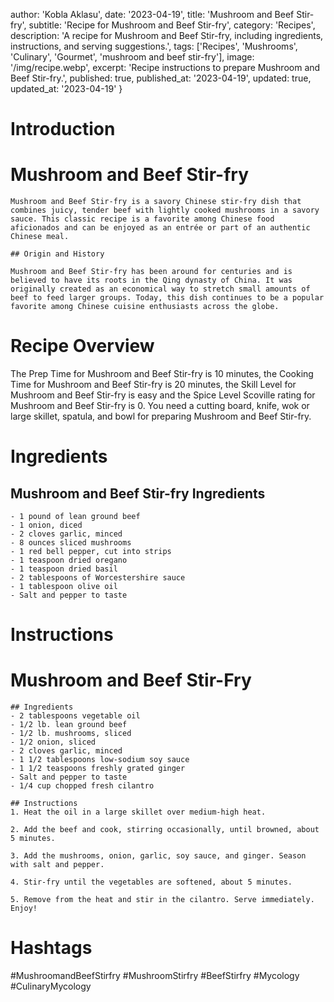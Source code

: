
  author: 'Kobla Aklasu',
  date: '2023-04-19',
  title: 'Mushroom and Beef Stir-fry',
  subtitle: 'Recipe for Mushroom and Beef Stir-fry',
  category: 'Recipes',
  description: 'A recipe for Mushroom and Beef Stir-fry, including ingredients, instructions, and serving suggestions.',
  tags: ['Recipes', 'Mushrooms', 'Culinary', 'Gourmet', 'mushroom and beef stir-fry'],
  image: '/img/recipe.webp',
  excerpt: 'Recipe instructions to prepare Mushroom and Beef Stir-fry.',
  published: true,
  published_at: '2023-04-19',
  updated: true,
  updated_at: '2023-04-19'
}


  # Introduction

# Mushroom and Beef Stir-fry
    
    Mushroom and Beef Stir-fry is a savory Chinese stir-fry dish that combines juicy, tender beef with lightly cooked mushrooms in a savory sauce. This classic recipe is a favorite among Chinese food aficionados and can be enjoyed as an entrée or part of an authentic Chinese meal.
    
    ## Origin and History
    
    Mushroom and Beef Stir-fry has been around for centuries and is believed to have its roots in the Qing dynasty of China. It was originally created as an economical way to stretch small amounts of beef to feed larger groups. Today, this dish continues to be a popular favorite among Chinese cuisine enthusiasts across the globe.

# Recipe Overview

The Prep Time for Mushroom and Beef Stir-fry is 10 minutes, the Cooking Time for Mushroom and Beef Stir-fry is 20 minutes, the Skill Level for Mushroom and Beef Stir-fry is easy and the Spice Level Scoville rating for Mushroom and Beef Stir-fry is 0. You need a cutting board, knife, wok or large skillet, spatula, and bowl for preparing Mushroom and Beef Stir-fry.

# Ingredients

## Mushroom and Beef Stir-fry Ingredients
    
    - 1 pound of lean ground beef
    - 1 onion, diced
    - 2 cloves garlic, minced
    - 8 ounces sliced mushrooms
    - 1 red bell pepper, cut into strips
    - 1 teaspoon dried oregano
    - 1 teaspoon dried basil
    - 2 tablespoons of Worcestershire sauce
    - 1 tablespoon olive oil
    - Salt and pepper to taste

# Instructions

# Mushroom and Beef Stir-Fry
    
    ## Ingredients
    - 2 tablespoons vegetable oil
    - 1/2 lb. lean ground beef
    - 1/2 lb. mushrooms, sliced
    - 1/2 onion, sliced
    - 2 cloves garlic, minced
    - 1 1/2 tablespoons low-sodium soy sauce
    - 1 1/2 teaspoons freshly grated ginger
    - Salt and pepper to taste
    - 1/4 cup chopped fresh cilantro
    
    ## Instructions
    1. Heat the oil in a large skillet over medium-high heat.
    
    2. Add the beef and cook, stirring occasionally, until browned, about 5 minutes.
    
    3. Add the mushrooms, onion, garlic, soy sauce, and ginger. Season with salt and pepper.
    
    4. Stir-fry until the vegetables are softened, about 5 minutes.
    
    5. Remove from the heat and stir in the cilantro. Serve immediately. Enjoy!

# Hashtags

#MushroomandBeefStirfry #MushroomStirfry #BeefStirfry #Mycology #CulinaryMycology



